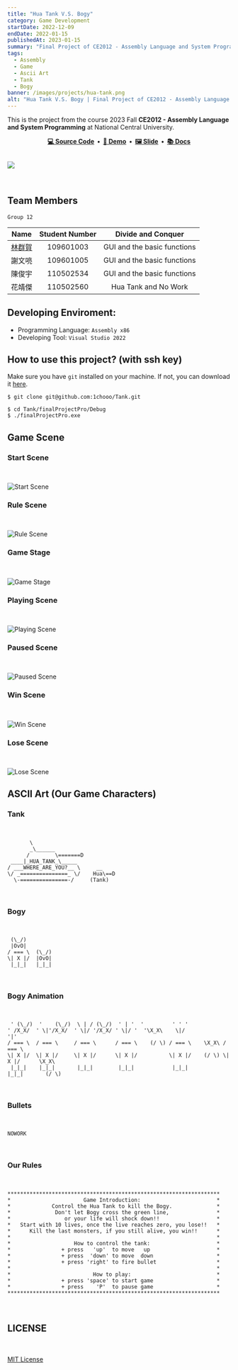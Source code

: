 ```yaml
---
title: "Hua Tank V.S. Bogy"
category: Game Development
startDate: 2022-12-09
endDate: 2022-01-15
publishedAt: 2023-01-15
summary: "Final Project of CE2012 - Assembly Language and System Programming"
tags: 
  - Assembly
  - Game
  - Ascii Art
  - Tank
  - Bogy
banner: /images/projects/hua-tank.png
alt: "Hua Tank V.S. Bogy | Final Project of CE2012 - Assembly Language and System Programming"
---
```


This is the project from the course 2023 Fall **CE2012 - Assembly Language and System Programming** at National Central University.

<div align="center">
  <strong>
    <a href="https://github.com/1chooo/hua-tank">💻 Source Code</a>&nbsp;&nbsp;&bull;&nbsp;
    <a href="https://www.youtube.com/watch?v=LDo21oNI0Ws">🎥 Demo</a>&nbsp;&nbsp;&bull;&nbsp;
    <a href="https://github.com/1chooo/hua-tank/blob/main/assets/docs/%5BCE2012%5D_final_demo.pdf">🖼️ Slide</a>&nbsp;&nbsp;&bull;&nbsp;
    <a href="https://github.com/1chooo/hua-tank/blob/main/assets/docs/%5BCE2012%5D_final_report.pdf">📚 Docs</a>
  </strong>
</div>

<br />

![](https://raw.githubusercontent.com/1chooo/hua-tank/main/assets/img/start_scene.png)

<br />


## Team Members

`Group 12`

|  Name  | Student Number |    Divide and Conquer       |
|:------:|:--------------:|:---------------------------:|
|  [林群賀](https://1chooo.com) |   109601003    | GUI and the basic functions |
|  謝文喨 |   109601005    | GUI and the basic functions |
|  陳俊宇 |   110502534    | GUI and the basic functions |
|  花靖傑 |   110502560    |     Hua Tank and No Work    |


## Developing Enviroment:

- Programming Language: `Assembly x86`
- Developing Tool: `Visual Studio 2022`

## How to use this project? (with ssh key)

Make sure you have `git` installed on your machine. If not, you can download it [here](https://git-scm.com/downloads).

``` shell
$ git clone git@github.com:1chooo/Tank.git

$ cd Tank/finalProjectPro/Debug
$ ./finalProjectPro.exe
```

## Game Scene


### Start Scene

<br />

![Start Scene](https://raw.githubusercontent.com/1chooo/hua-tank/main/assets/img/start_scene.png)

### Rule Scene

<br />

![Rule Scene](https://raw.githubusercontent.com/1chooo/hua-tank/main/assets/img/rule_scene.png)

### Game Stage

<br />

![Game Stage](https://raw.githubusercontent.com/1chooo/hua-tank/main/assets/img/game_scene.png)

### Playing Scene

<br />

![Playing Scene](https://raw.githubusercontent.com/1chooo/hua-tank/main/assets/img/playing_scene.png)

### Paused Scene

<br />

![Paused Scene](https://raw.githubusercontent.com/1chooo/hua-tank/main/assets/img/paused_scene.png)

### Win Scene

<br />

![Win Scene](https://raw.githubusercontent.com/1chooo/hua-tank/main/assets/img/win_scene.png)

### Lose Scene

<br />

![Lose Scene](https://raw.githubusercontent.com/1chooo/hua-tank/main/assets/img/lose_scene.png)


## ASCII Art (Our Game Characters)

### Tank 

<br />

```
       \                
       _\______         
      /        \=======D
 ____|_HUA_TANK_\_____  
/ ___WHERE_ARE_YOU?__ \     __    
\/ _===============_ \/    Hua\==D
  \-===============-/     (Tank)  
```

<br />

### Bogy

<br />

```
 (\_/) 
 |OvO| 
/ === \  (\_/)
\| X |/  |OvO|
 |_|_|   |_|_|
```

<br />

### Bogy Animation

<br />

```
 ' (\_/)  '    (\_/)  \ | / (\_/)  ' | '  '         ' ' '                             
' /X_X/  ' \|'/X_X/  ' \|/ '/X_X/ ' \|/ '  '\X_X\    \|/              '|'             
/ === \  / === \     / === \      / === \    (/ \) / === \    \X_X\ / === \           
\| X |/  \| X |/     \| X |/      \| X |/          \| X |/    (/ \) \| X |/      \X_X\
 |_|_|    |_|_|       |_|_|        |_|_|            |_|_|            |_|_|       (/ \) 
```

<br />

### Bullets

<br />

```
NOWORK
```

<br />

### Our Rules

<br />

```
*******************************************************************
*                       Game Introduction:                        *
*             Control the Hua Tank to kill the Bogy.              *
*              Don't let Bogy cross the green line,               *
*                 or your life will shock down!!                  *
*   Start with 10 lives, once the live reaches zero, you lose!!   *
*      Kill the last monsters, if you still alive, you win!!      *
*                                                                 *
*                    How to control the tank:                     *
*                + press   'up'  to move   up                     *
*                + press  'down' to move  down                    *
*                + press 'right' to fire bullet                   *
*                                                                 *
*                          How to play:                           *
*                + press 'space' to start game                    *
*                + press    'P'  to pause game                    *
*******************************************************************
```

<br />

## LICENSE

<br />

[MIT License](https://github.com/1chooo/hua-tank/blob/main/LICENSE)
